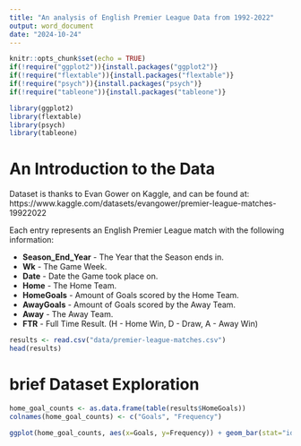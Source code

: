 ```yaml
---
title: "An analysis of English Premier League Data from 1992-2022"
output: word_document
date: "2024-10-24"
---
```


```r
knitr::opts_chunk$set(echo = TRUE)
if(!require("ggplot2")){install.packages("ggplot2")}
if(!require("flextable")){install.packages("flextable")}
if(!require("psych")){install.packages("psych")}
if(!require("tableone")){install.packages("tableone")}

library(ggplot2)
library(flextable)
library(psych)
library(tableone)
```

# An Introduction to the Data

Dataset is thanks to Evan Gower on Kaggle, and can be found at: https://www.kaggle.com/datasets/evangower/premier-league-matches-19922022

Each entry represents an English Premier League match with the following information:

+ **Season_End_Year** - The Year that the Season ends in.
+ **Wk** - The Game Week.
+ **Date** - Date the Game took place on.
+ **Home** - The Home Team.
+ **HomeGoals** - Amount of Goals scored by the Home Team.
+ **AwayGoals** - Amount of Goals scored by the Away Team.
+ **Away** - The Away Team.
+ **FTR** - Full Time Result. (H - Home Win, D - Draw, A - Away Win)

```r
results <- read.csv("data/premier-league-matches.csv")
head(results)
```
# brief Dataset Exploration
```r
home_goal_counts <- as.data.frame(table(results$HomeGoals))
colnames(home_goal_counts) <- c("Goals", "Frequency")

ggplot(home_goal_counts, aes(x=Goals, y=Frequency)) + geom_bar(stat="identity") + labs(title = "Frequency of Goals Scored by Home side in EPL", x = "Number of Goals", y = "Frequency") + theme_minimal()

```

